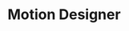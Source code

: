 ---
name: Nicole Klein
active: false
title: Motion Designer
#only enter a phone number if they're client facing
details:
  - almaMater: university of nebraska-lincoln
  - pronoun: she/they
  - joinedPB: Aguust 2022

# socials:
  # facebook: Url
  # twitter: Url
  # personalWebsite: Url
  # etsy: Url
headshotFun: /img/placeholder02.jpg
headshotSmiling: /img/placeholder02.jpg
headshotSerious: /img/placeholder02.jpg
---